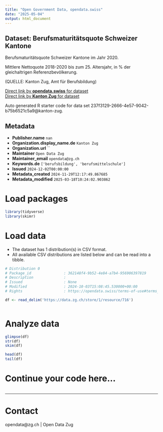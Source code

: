 ```yaml
---
title: "Open Government Data, opendata.swiss"
date: "2025-05-04"
output: html_document
---
```


## Dataset: Berufsmaturitätsquote Schweizer Kantone

Berufsmaturitätsquote Schweizer Kantone im Jahr 2020.

Mittlere Nettoquote 2018-2020 bis zum 25. Altersjahr, in % der gleichaltrigen Referenzbevölkerung.

(QUELLE: Kanton Zug, Amt für Berufsbildung)

[Direct link by **opendata.swiss** for dataset](https://opendata.swiss/de/dataset/berufsmaturitatsquote-schweizer-kantone)<br>
[Direct link by **Kanton Zug** for dataset](https://www.zg.ch/behoerden/gesundheitsdirektion/statistikfachstelle/themen/bildung/berufsbildung)

Auto generated R starter code for data set 237f3129-2666-4e57-9042-b75b6521c5a9@kanton-zug.

## Metadata

- **Publisher.name** `nan`
- **Organization.display_name.de** `Kanton Zug`
- **Organization.url** ``
- **Maintainer** `Open Data Zug`
- **Maintainer_email** `opendata@zg.ch`
- **Keywords.de** `['berufsbildung', 'berufsmittelschule']`
- **Issued** `2024-12-02T00:00:00`
- **Metadata_created** `2024-11-29T12:17:49.867685`
- **Metadata_modified** `2025-03-18T10:24:02.903862`


# Load packages

```r

library(tidyverse)
library(skimr)

```

# Load data

-   The dataset has 1 distribution(s) in CSV format.
-   All available CSV distributions are listed below and can be read into a tibble.

```r

# Distribution 0
# Package_id               : 362148f4-9b52-4e84-a7b4-956906397819
# Description              : 
# Issued                   : None
# Modified                 : 2024-10-03T15:08:45.530000+00:00
# Rights                   : https://opendata.swiss/terms-of-use#terms_open

df <- read_delim('https://data.zg.ch/store/1/resource/716')



```

# Analyze data

```r

glimpse(df)
str(df)
skim(df)

head(df)
tail(df)

```

# Continue your code here...

```r

```

------------------------------------------------------------------------

# Contact

opendata@zg.ch | Open Data Zug

